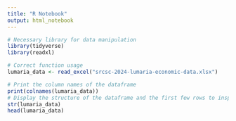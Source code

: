 ```yaml
---
title: "R Notebook"
output: html_notebook
---
```


```r
# Necessary library for data manipulation
library(tidyverse)
library(readxl)

# Correct function usage
lumaria_data <- read_excel("srcsc-2024-lumaria-economic-data.xlsx")
```

```r
# Print the column names of the dataframe
print(colnames(lumaria_data))
# Display the structure of the dataframe and the first few rows to inspect column names
str(lumaria_data)
head(lumaria_data)
```